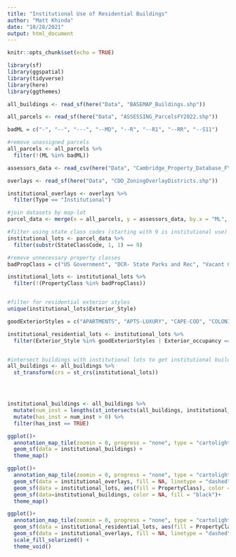 ```yaml
---
title: "Institutional Use of Residential Buildings"
author: "Matt Khinda"
date: "10/28/2021"
output: html_document
---
```


```r
knitr::opts_chunk$set(echo = TRUE)
```


```r
library(sf)
library(ggspatial)
library(tidyverse)
library(here)
library(ggthemes)
```

```r
all_buildings <- read_sf(here("Data", "BASEMAP_Buildings.shp"))

all_parcels <- read_sf(here("Data", "ASSESSING_ParcelsFY2022.shp"))

badML = c("-", "--", "---", "--MD", "--R", "--R1", "--RR", "--S11")

#remove unassigned parcels
all_parcels <- all_parcels %>%
  filter(!(ML %in% badML))

assessors_data <- read_csv(here("Data", "Cambridge_Property_Database_FY2021.csv"))

overlays <- read_sf(here("Data", "CDD_ZoningOverlayDistricts.shp"))

institutional_overlays <- overlays %>%
  filter(Type == "Institutional")

#join datasets by map-lot
parcel_data <- merge(x = all_parcels, y = assessors_data, by.x = "ML", by.y = "Map/Lot")
```

```r
#filter using state class codes (starting with 9 is institutional use)
institutional_lots <- parcel_data %>%
  filter(substr(StateClassCode, 1, 1) == 9)

#remove unnecessary property classes
badPropClass = c("US Government", "DCR- State Parks and Rec", "Vacant City", "Vacant Local Education", "Improved City", "Vacant, Tax Title", "Vacant (Private Ed)", "Housing, Other", "Housing Authority", "Other Open Space", "Transportation Authority", "Utility Authority", "Vacnt Transport Authorit", "Vacant Utility Authority", "Improved Public Safety", "Imprvd County Admin", "121 Corporation", "Cemeteries")

institutional_lots <- institutional_lots %>%
  filter(!(PropertyClass %in% badPropClass))


#filter for residential exterior styles
unique(institutional_lots$Exterior_Style)

goodExteriorStyles = c("APARTMENTS", "APTS-LUXURY", "CAPE-COD", "COLONIAL", "DECKER", "DUPLEX", "MULT-RESDNCE", "VICTORIAN")

institutional_residential_lots <- institutional_lots %>%
  filter(Exterior_Style %in% goodExteriorStyles | Exterior_occupancy == "SNGL-FAM-RES")


#intersect buildings with institutional lots to get institutional buildings
all_buildings <- all_buildings %>%
  st_transform(crs = st_crs(institutional_lots))




institutional_buildings <- all_buildings %>%
  mutate(num_inst = lengths(st_intersects(all_buildings, institutional_lots))) %>%
  mutate(has_inst = num_inst > 0) %>%
  filter(has_inst == TRUE)

ggplot()+
  annotation_map_tile(zoomin = 0, progress = "none", type = "cartolight")+
  geom_sf(data = institutional_buildings) +
  theme_map()

```

```r
ggplot()+
  annotation_map_tile(zoomin = 0, progress = "none", type = "cartolight")+
  geom_sf(data = institutional_overlays, fill = NA, linetype = "dashed") +
  geom_sf(data = institutional_lots, aes(fill = PropertyClass), color = NA)+
  geom_sf(data=institutional_buildings, color = NA, fill = "black")+
  theme_map()
```


```r
ggplot()+
  annotation_map_tile(zoomin = 0, progress = "none", type = "cartolight")+
  geom_sf(data = institutional_residential_lots, aes(fill = PropertyClass), color = NA)+
  geom_sf(data = institutional_overlays, fill = NA, linetype = "dashed") +
  scale_fill_solarized() +
  theme_void()
```

